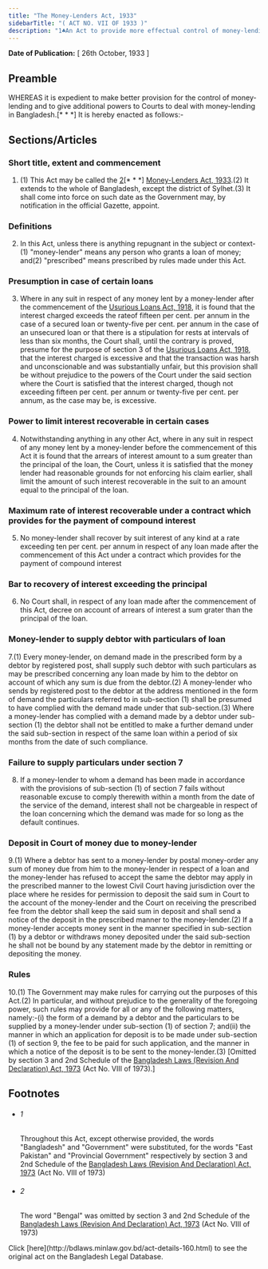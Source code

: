 ```yaml
---
title: "The Money-Lenders Act, 1933"
sidebarTitle: "( ACT NO. VII OF 1933 )"
description: "1♣An Act to provide more effectual control of money-lending in Bangladesh."
---
```


**Date of Publication:** [ 26th October, 1933 ]

## Preamble

WHEREAS it is expedient to make better provision for the control of money-lending and to give additional powers to Courts to deal with money-lending in Bangladesh.[\* \* \*] It is hereby enacted as follows:-

## Sections/Articles

### Short title, extent and commencement

1. (1) This Act may be called the [2](1)[\* \* \*] [Money-Lenders Act, 1933](/laws/volume-8/act-160 "Money-Lenders Act, 1933").(2) It extends to the whole of Bangladesh, except the district of Sylhet.(3) It shall come into force on such date as the Government may, by notification in the official Gazette, appoint.

### Definitions

2. In this Act, unless there is anything repugnant in the subject or context-(1) "money-lender" means any person who grants a loan of money; and(2) "prescribed" means prescribed by rules made under this Act.

### Presumption in case of certain loans

3. Where in any suit in respect of any money lent by a money-lender after the commencement of the [Usurious Loans Act, 1918](/laws/volume-7/act-109 "Usurious Loans Act, 1918"), it is found that the interest charged exceeds the rateof fifteen per cent. per annum in the case of a secured loan or twenty-five per cent. per annum in the case of an unsecured loan or that there is a stipulation for rests at intervals of less than six months, the Court shall, until the contrary is proved, presume for the purpose of section 3 of the [Usurious Loans Act, 1918](/laws/volume-7/act-109 "Usurious Loans Act, 1918"), that the interest charged is excessive and that the transaction was harsh and unconscionable and was substantially unfair, but this provision shall be without prejudice to the powers of the Court under the said section where the Court is satisfied that the interest charged, though not exceeding fifteen per cent. per annum or twenty-five per cent. per annum, as the case may be, is excessive.

### Power to limit interest recoverable in certain cases

4. Notwithstanding anything in any other Act, where in any suit in respect of any money lent by a money-lender before the commencement of this Act it is found that the arrears of interest amount to a sum greater than the principal of the loan, the Court, unless it is satisfied that the money lender had reasonable grounds for not enforcing his claim earlier, shall limit the amount of such interest recoverable in the suit to an amount equal to the principal of the loan.

### Maximum rate of interest recoverable under a contract which provides for the payment of compound interest

5. No money-lender shall recover by suit interest of any kind at a rate exceeding ten per cent. per annum in respect of any loan made after the commencement of this Act under a contract which provides for the payment of compound interest

### Bar to recovery of interest exceeding the principal

6. No Court shall, in respect of any loan made after the commencement of this Act, decree on account of arrears of interest a sum grater than the principal of the loan.

### Money-lender to supply debtor with particulars of loan

7.(1) Every money-lender, on demand made in the prescribed form by a debtor by registered post, shall supply such debtor with such particulars as may be prescribed concerning any loan made by him to the debtor on account of which any sum is due from the debtor.(2) A money-lender who sends by registered post to the debtor at the address mentioned in the form of demand the particulars referred to in sub-section (1) shall be presumed to have complied with the demand made under that sub-section.(3) Where a money-lender has complied with a demand made by a debtor under sub-section (1) the debtor shall not be entitled to make a further demand under the said sub-section in respect of the same loan within a period of six months from the date of such compliance.

### Failure to supply particulars under section 7

8. If a money-lender to whom a demand has been made in accordance with the provisions of sub-section (1) of section 7 fails without reasonable excuse to comply therewith within a month from the date of the service of the demand, interest shall not be chargeable in respect of the loan concerning which the demand was made for so long as the default continues.

### Deposit in Court of money due to money-lender

9.(1) Where a debtor has sent to a money-lender by postal money-order any sum of money due from him to the money-lender in respect of a loan and the money-lender has refused to accept the same the debtor may apply in the prescribed manner to the lowest Civil Court having jurisdiction over the place where he resides for permission to deposit the said sum in Court to the account of the money-lender and the Court on receiving the prescribed fee from the debtor shall keep the said sum in deposit and shall send a notice of the deposit in the prescribed manner to the money-lender.(2) If a money-lender accepts money sent in the manner specified in sub-section (1) by a debtor or withdraws money deposited under the said sub-section he shall not be bound by any statement made by the debtor in remitting or depositing the money.

### Rules

10.(1) The Government may make rules for carrying out the purposes of this Act.(2) In particular, and without prejudice to the generality of the foregoing power, such rules may provide for all or any of the following matters, namely:-(i) the form of a demand by a debtor and the particulars to be supplied by a money-lender under sub-section (1) of section 7; and(ii) the manner in which an application for deposit is to be made under sub-section (1) of section 9, the fee to be paid for such application, and the manner in which a notice of the deposit is to be sent to the money-lender.(3) [Omitted by section 3 and 2nd Schedule of the [Bangladesh Laws (Revision And Declaration) Act, 1973](/laws/volume-17/act-430 "Bangladesh Laws (Revision And Declaration) Act, 1973") (Act No. VIII of 1973).]

## Footnotes

- ###### 1

  Throughout this Act, except otherwise provided, the words "Bangladesh" and "Government" were substituted, for the words "East Pakistan" and "Provincial Government" respectively by section 3 and 2nd Schedule of the [Bangladesh Laws (Revision And Declaration) Act, 1973](/laws/volume-17/act-430 "Bangladesh Laws (Revision And Declaration) Act, 1973") (Act No. VIII of 1973)

- ###### 2

  The word "Bengal" was omitted by section 3 and 2nd Schedule of the [Bangladesh Laws (Revision And Declaration) Act, 1973](/laws/volume-17/act-430 "Bangladesh Laws (Revision And Declaration) Act, 1973") (Act No. VIII of 1973)

<Note>
  Click [here](http://bdlaws.minlaw.gov.bd/act-details-160.html) to see the original act on the Bangladesh Legal Database.
</Note>
